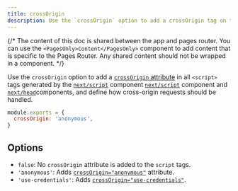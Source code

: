 ```yaml
---
title: crossOrigin
description: Use the `crossOrigin` option to add a crossOrigin tag on the `script` tag for pages. Learn more about it here.
---
```


{/* The content of this doc is shared between the app and pages router. You can use the `<PagesOnly>Content</PagesOnly>` component to add content that is specific to the Pages Router. Any shared content should not be wrapped in a component. */}

Use the `crossOrigin` option to add a [`crossOrigin` attribute](https://developer.mozilla.org/en-US/docs/Web/HTML/Attributes/crossorigin) in all `<script>` tags generated by the <AppOnly>[`next/script`](/docs/app/building-your-application/optimizing/scripts) component</AppOnly> <PagesOnly>[`next/script`](/docs/pages/building-your-application/optimizing/scripts) component and [`next/head`](/docs/pages/api-reference/components/head)components</PagesOnly>, and define how cross-origin requests should be handled.

```js filename="next.config.js"
module.exports = {
  crossOrigin: 'anonymous',
}
```

## Options

- `false`: No `crossOrigin` attribute is added to the `script` tags.
- `'anonymous'`: Adds [`crossOrigin="anonymous"`](https://developer.mozilla.org/en-US/docs/Web/HTML/Attributes/crossorigin#anonymous) attribute.
- `'use-credentials'`: Adds [`crossOrigin="use-credentials"`](https://developer.mozilla.org/en-US/docs/Web/HTML/Attributes/crossorigin#use-credentials).
